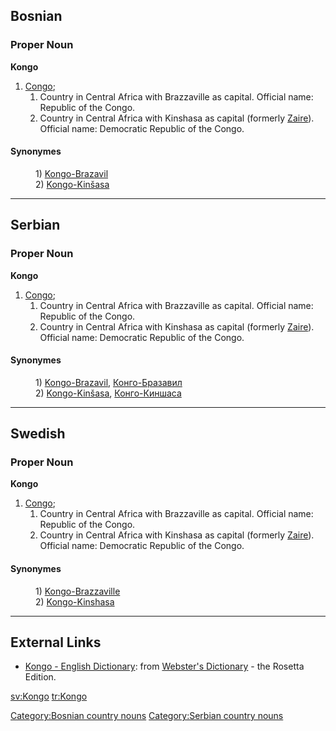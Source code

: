 ==Bosnian==
===Proper Noun===
'''Kongo'''
#[[Congo]];  
## Country in Central Africa with Brazzaville as capital. Official name: Republic of the Congo.
## Country in Central Africa with Kinshasa as capital (formerly [[Zaire]]). Official name: Democratic Republic of the Congo.
====Synonymes====
:1) [[Kongo-Brazavil]]
:2) [[Kongo-Kinšasa]]
[[Category:Bosnian country nouns]]
----
==Serbian==
===Proper Noun===
'''Kongo'''
#[[Congo]];  
## Country in Central Africa with Brazzaville as capital. Official name: Republic of the Congo.
## Country in Central Africa with Kinshasa as capital (formerly [[Zaire]]). Official name: Democratic Republic of the Congo.
====Synonymes====
:1) [[Kongo-Brazavil]], [[Конго-Бразавил]]
:2) [[Kongo-Kinšasa]], [[Конго-Киншаса]]
[[Category:Serbian country nouns]]
----
==Swedish==
===Proper Noun===
'''Kongo'''
#[[Congo]];  
## Country in Central Africa with Brazzaville as capital. Official name: Republic of the Congo.
## Country in Central Africa with Kinshasa as capital (formerly [[Zaire]]). Official name: Democratic Republic of the Congo.
====Synonymes====
:1) [[Kongo-Brazzaville]]
:2) [[Kongo-Kinshasa]]
----
==External Links==
*[http://www.websters-online-dictionary.org/definition/Kongo-english/ Kongo - English Dictionary]: from [http://www.websters-online-dictionary.org/ Webster's Dictionary] - the Rosetta Edition.

[[sv:Kongo]]
[[tr:Kongo]]